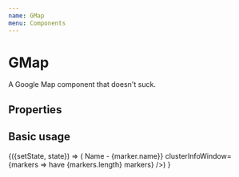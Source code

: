 ```yaml
---
name: GMap
menu: Components
---
```



# GMap

A Google Map component that doesn't suck.

## Properties

<Props of={GMap} />

## Basic usage

<Playground>
  <Grommet>
    <Component
      initialState={{
        data: JSON.parse(
            `[{"name":"4675009309","latitude":-37.796784,"longitude":145.156276},{"name":"Anthea Share Test","latitude":-37.851613,"longitude":144.992847},{"name":"Anthea Test 2 - The Return","latitude":-37.851197,"longitude":144.99229},{"name":"Anthea Test 3 - with a Vengeance","latitude":-37.853338,"longitude":144.994657},{"name":"Anthea test 4 - John Wick Chap 4","latitude":-37.851779,"longitude":144.992291},{"name":"CQA 22E","latitude":-33.820803,"longitude":151.242443},{"name":"Dispatch Demo Unit","latitude":-34.015122,"longitude":150.731657},{"name":"Micheal's BMW","latitude":-33.829124,"longitude":151.246031},{"name":"RKS 054","latitude":-33.936504,"longitude":150.913249},{"name":"Stephen's Car","latitude":-34.038603,"longitude":151.161222},{"name":"Test Device for Shubha","latitude":-37.628579,"longitude":144.7092},{"name":"Truck18","latitude":-37.805921,"longitude":144.912191},{"name":"ZMZ 828","latitude":-37.796731,"longitude":145.156314}]`,
        ),
        cluster: true,
      }}
    >
        {({setState, state}) =>
            (<GMap
                markers={state.data}
                onLoad={console.log}
                clustering={state.cluster}
                markerInfoWindow={marker => <Box>Name - {marker.name}</Box>}
                clusterInfoWindow={markers => <Box>have {markers.length} markers</Box>}
            />)
        }
    </Component>
  </Grommet>
</Playground>
